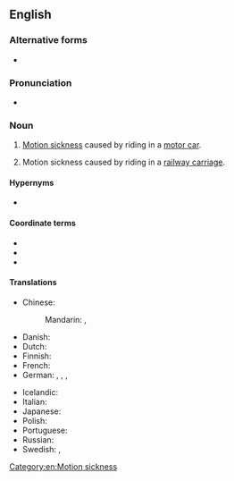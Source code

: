 {{also|car sickness}}
==English==

===Alternative forms===
* {{l|en|car sickness}}

===Pronunciation===
* {{a|UK}} {{IPA|en|/ˈkɑː(ɹ)ˌsɪk.nəs/}}

===Noun===
{{en-noun|-}}

# [[motion sickness|Motion sickness]] caused by riding in a [[motor car]].
# {{lb|en|dated}} Motion sickness caused by riding in a [[railway carriage]].

====Hypernyms====
* {{l|en|motion sickness}}

====Coordinate terms====
* {{l|en|airsickness}}
* {{l|en|seasickness}}
* {{l|en|trainsickness}}

====Translations====
{{trans-top|motion sickness due to riding in a vehicle}}
* Chinese:
*: Mandarin: {{t+|cmn|暈車|sc=Hani}}, {{t+|cmn|晕车|tr=yūnchē|sc=Hani}}
* Danish: {{t|da|køresyge}}
* Dutch: {{t+|nl|wagenziekte|f}}
* Finnish: {{t+|fi|matkapahoinvointi}}
* French: {{t+|fr|mal de la route|m}}
* German: {{t+|de|Reisekrankheit|f}}, {{t|de|Autokrankheit|f}}, {{t|de|Übelkeit beim Autofahren|f}}, {{t|de|Übelkeit vom Autofahren|f}}
{{trans-mid}}
* Icelandic: {{t|is|bílveiki|f}}
* Italian: {{t|it|mal d'auto|m}}
* Japanese: {{t|ja|車酔い|tr=くるまよい, kurumayoi}}
* Polish: {{t+|pl|choroba lokomocyjna|f}}
* Portuguese: {{t|pt|enjoo de viagem|m}}
* Russian: {{t|ru|[[тошнота́]] от [[поездка|пое́здки]] в [[автотранспорт|автотра́нспорте]]|f}}
* Swedish: {{t|sv|åksjuka}}, {{t|sv|rörelsesjuka}}
{{trans-bottom}}

[[Category:en:Motion sickness]]